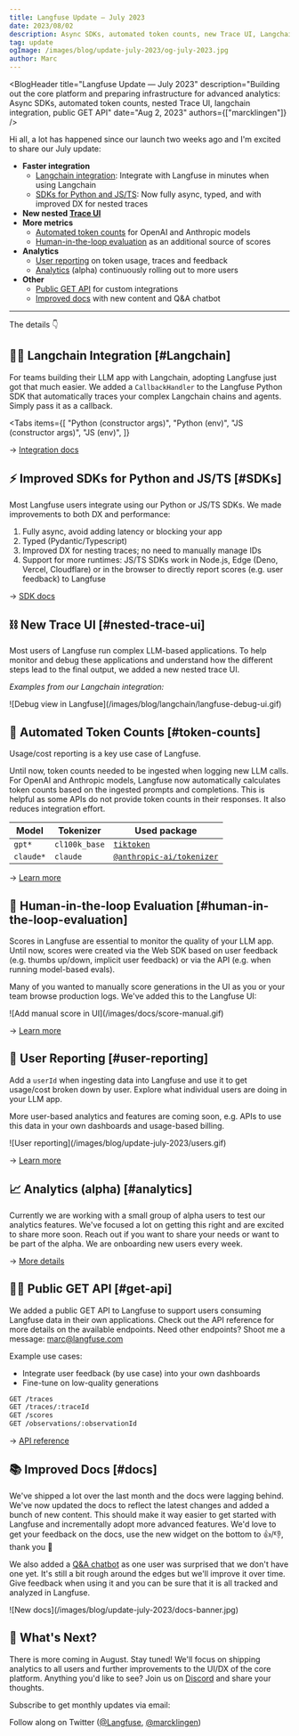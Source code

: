 ```yaml
---
title: Langfuse Update — July 2023
date: 2023/08/02
description: Async SDKs, automated token counts, new Trace UI, Langchain integration, public GET API, new reports, ...
tag: update
ogImage: /images/blog/update-july-2023/og-july-2023.jpg
author: Marc
---
```



<BlogHeader
  title="Langfuse Update — July 2023"
  description="Building out the core platform and preparing infrastructure for advanced analytics: Async SDKs, automated token counts, nested Trace UI, langchain integration, public GET API"
  date="Aug 2, 2023"
  authors={["marcklingen"]}
/>

Hi all, a lot has happened since our launch two weeks ago and I'm excited to share our July update:

- **Faster integration**
  - [Langchain integration](#langchain): Integrate with Langfuse in minutes when using Langchain
  - [SDKs for Python and JS/TS](#sdks): Now fully async, typed, and with improved DX for nested traces
- **New nested [Trace UI](#nested-trace-ui)**
- **More metrics**
  - [Automated token counts](#token-counts) for OpenAI and Anthropic models
  - [Human-in-the-loop evaluation](#human-in-the-loop-evaluation) as an additional source of scores
- **Analytics**
  - [User reporting](#user-reporting) on token usage, traces and feedback
  - [Analytics](#analytics) (alpha) continuously rolling out to more users
- **Other**
  - [Public GET API](#get-api) for custom integrations
  - [Improved docs](#docs) with new content and Q&A chatbot

---

The details 👇

## 🦜🔗 Langchain Integration [#Langchain]

For teams building their LLM app with Langchain, adopting Langfuse just got that much easier. We added a `CallbackHandler` to the Langfuse Python SDK that automatically traces your complex Langchain chains and agents. Simply pass it as a callback.

<Tabs
  items={[
    "Python (constructor args)",
    "Python (env)",
    "JS (constructor args)",
    "JS (env)",
  ]}
>
  <Tab>
    <GetStartedLangchainPythonArgs />
  </Tab>
  <Tab>
    <GetStartedLangchainPythonEnv />
  </Tab>
  <Tab>
    <GetStartedLangchainJsArgs />
  </Tab>
  <Tab>
    <GetStartedLangchainJsEnv />
  </Tab>
</Tabs>

→ [Integration docs](/docs/integrations/langchain/tracing)

## ⚡️ Improved SDKs for Python and JS/TS [#SDKs]

Most Langfuse users integrate using our Python or JS/TS SDKs. We made improvements to both DX and performance:

1. Fully async, avoid adding latency or blocking your app
2. Typed (Pydantic/Typescript)
3. Improved DX for nesting traces; no need to manually manage IDs
4. Support for more runtimes: JS/TS SDKs work in Node.js, Edge (Deno, Vercel, Cloudflare) or in the browser to directly report scores (e.g. user feedback) to Langfuse

→ [SDK docs](/docs/sdk)

## ⛓️ New Trace UI [#nested-trace-ui]

Most users of Langfuse run complex LLM-based applications. To help monitor and debug these applications and understand how the different steps lead to the final output, we added a new nested trace UI.

_Examples from our Langchain integration:_

<Frame>
  ![Debug view in Langfuse](/images/blog/langchain/langfuse-debug-ui.gif)
</Frame>

## 🧮 Automated Token Counts [#token-counts]

Usage/cost reporting is a key use case of Langfuse.

Until now, token counts needed to be ingested when logging new LLM calls. For OpenAI and Anthropic models, Langfuse now automatically calculates token counts based on the ingested prompts and completions. This is helpful as some APIs do not provide token counts in their responses. It also reduces integration effort.

| Model     | Tokenizer     | Used package                                                                       |
| --------- | ------------- | ---------------------------------------------------------------------------------- |
| `gpt*`    | `cl100k_base` | [`tiktoken`](https://www.npmjs.com/package/tiktoken)                               |
| `claude*` | `claude`      | [`@anthropic-ai/tokenizer`](https://www.npmjs.com/package/@anthropic-ai/tokenizer) |

→ [Learn more](/docs/model-usage-and-cost)

## 🌟 Human-in-the-loop Evaluation [#human-in-the-loop-evaluation]

Scores in Langfuse are essential to monitor the quality of your LLM app. Until now, scores were created via the Web SDK based on user feedback (e.g. thumbs up/down, implicit user feedback) or via the API (e.g. when running model-based evals).

Many of you wanted to manually score generations in the UI as you or your team browse production logs. We've added this to the Langfuse UI:

<Frame>![Add manual score in UI](/images/docs/score-manual.gif)</Frame>

→ [Learn more](/docs/scores)

## 👥 User Reporting [#user-reporting]

Add a `userId` when ingesting data into Langfuse and use it to get usage/cost broken down by user. Explore what individual users are doing in your LLM app.

More user-based analytics and features are coming soon, e.g. APIs to use this data in your own dashboards and usage-based billing.

<Frame>![User reporting](/images/blog/update-july-2023/users.gif)</Frame>

→ [Learn more](/docs/tracing/users)

## 📈 Analytics (alpha) [#analytics]

Currently we are working with a small group of alpha users to test our analytics features. We've focused a lot on getting this right and are excited to share more soon. Reach out if you want to share your needs or want to be part of the alpha. We are onboarding new users every week.

→ [More details](/docs/analytics)

## 👩‍💻 Public GET API [#get-api]

We added a public GET API to Langfuse to support users consuming Langfuse data in their own applications. Check out the API reference for more details on the available endpoints. Need other endpoints? Shoot me a message: marc@langfuse.com

Example use cases:

- Integrate user feedback (by use case) into your own dashboards
- Fine-tune on low-quality generations

```sh
GET /traces
GET /traces/:traceId
GET /scores
GET /observations/:observationId
```

→ [API reference](/docs/api)

## 📚 Improved Docs [#docs]

We've shipped a lot over the last month and the docs were lagging behind. We've now updated the docs to reflect the latest changes and added a bunch of new content. This should make it way easier to get started with Langfuse and incrementally adopt more advanced features. We'd love to get your feedback on the docs, use the new widget on the bottom to 👍/👎, thank you 🙏

We also added a [Q&A chatbot](/blog/qa-chatbot-for-langfuse-docs) as one user was surprised that we don't have one yet. It's still a bit rough around the edges but we'll improve it over time. Give feedback when using it and you can be sure that it is all tracked and analyzed in Langfuse.

<Frame>![New docs](/images/blog/update-july-2023/docs-banner.jpg)</Frame>

## 🚢 What's Next?

There is more coming in August. Stay tuned! We'll focus on shipping analytics to all users and further improvements to the UI/DX of the core platform. Anything you'd like to see? Join us on [Discord](/discord) and share your thoughts.


Subscribe to get monthly updates via email:

<ProductUpdateSignup source="Product update [July 2023]" className="mt-3" />

Follow along on Twitter ([@Langfuse](https://twitter.com/langfuse), [@marcklingen](https://twitter.com/marcklingen))


<Tweet id="1687153163332173838" />
